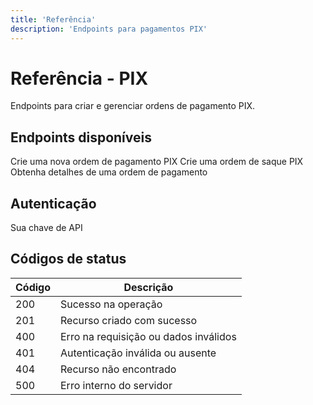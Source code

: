 ```yaml
---
title: 'Referência'
description: 'Endpoints para pagamentos PIX'
---
```


# Referência - PIX

Endpoints para criar e gerenciar ordens de pagamento PIX.

## Endpoints disponíveis

<CardGroup cols={2}>
  <Card
    title="Criar Ordem PIX"
    icon="qrcode"
    href="/api-reference/endpoint/order/create-pix"
  >
    Crie uma nova ordem de pagamento PIX
  </Card>
  <Card
    title="Criar PIX Out"
    icon="arrow-up-from-bracket"
    href="/api-reference/endpoint/order/create-pixout"
  >
    Crie uma ordem de saque PIX
  </Card>
  <Card
    title="Consultar Ordem"
    icon="magnifying-glass"
    href="/api-reference/endpoint/order/get-order"
  >
    Obtenha detalhes de uma ordem de pagamento
  </Card>
</CardGroup>

## Autenticação

<ParamField header="Bearer" type="string" required>
  Sua chave de API
</ParamField>

## Códigos de status

| Código | Descrição |
|--------|-----------|
| 200 | Sucesso na operação |
| 201 | Recurso criado com sucesso |
| 400 | Erro na requisição ou dados inválidos |
| 401 | Autenticação inválida ou ausente |
| 404 | Recurso não encontrado |
| 500 | Erro interno do servidor | 